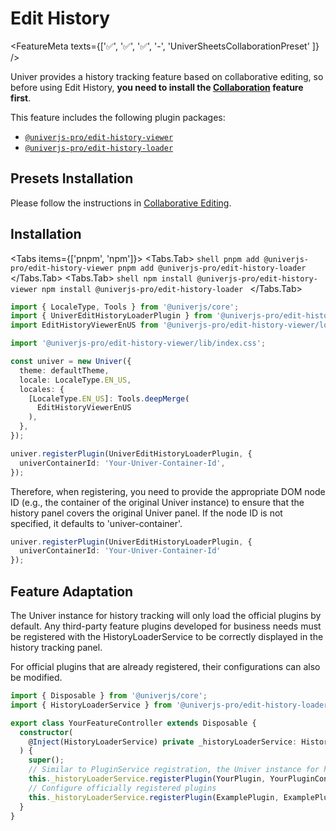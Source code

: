 
# Edit History

<FeatureMeta texts={['✅', '✅', '✅', '-', 'UniverSheetsCollaborationPreset' ]} />

Univer provides a history tracking feature based on collaborative editing, so before using Edit History, **you need to install the [Collaboration](/guides/sheets/features/collaboration) feature first**.

This feature includes the following plugin packages:

- [`@univerjs-pro/edit-history-viewer`](https://www.npmjs.com/package/@univerjs-pro/edit-history-viewer)
- [`@univerjs-pro/edit-history-loader`](https://www.npmjs.com/package/@univerjs-pro/edit-history-loader)

## Presets Installation

Please follow the instructions in [Collaborative Editing](/guides/sheets/features/collaboration).

## Installation
<Tabs items={['pnpm', 'npm']}>
  <Tabs.Tab>
    ```shell
    pnpm add @univerjs-pro/edit-history-viewer
    pnpm add @univerjs-pro/edit-history-loader
    ```
  </Tabs.Tab>
  <Tabs.Tab>
    ```shell
    npm install @univerjs-pro/edit-history-viewer
    npm install @univerjs-pro/edit-history-loader
    ```
  </Tabs.Tab>
</Tabs>

```typescript {2-3,5,12,17-19}
import { LocaleType, Tools } from '@univerjs/core';
import { UniverEditHistoryLoaderPlugin } from '@univerjs-pro/edit-history-loader';
import EditHistoryViewerEnUS from '@univerjs-pro/edit-history-viewer/locale/en-US';

import '@univerjs-pro/edit-history-viewer/lib/index.css';

const univer = new Univer({
  theme: defaultTheme,
  locale: LocaleType.EN_US,
  locales: {
    [LocaleType.EN_US]: Tools.deepMerge(
      EditHistoryViewerEnUS
    ),
  },
});

univer.registerPlugin(UniverEditHistoryLoaderPlugin, { 
  univerContainerId: 'Your-Univer-Container-Id',
});
```


Therefore, when registering, you need to provide the appropriate DOM node ID (e.g., the container of the original Univer instance) to ensure that the history panel covers the original Univer panel. If the node ID is not specified, it defaults to 'univer-container'.

```typescript
univer.registerPlugin(UniverEditHistoryLoaderPlugin, { 
  univerContainerId: 'Your-Univer-Container-Id'
});
```

## Feature Adaptation

The Univer instance for history tracking will only load the official plugins by default. Any third-party feature plugins developed for business needs must be registered with the HistoryLoaderService to be correctly displayed in the history tracking panel.

For official plugins that are already registered, their configurations can also be modified.

```typescript
import { Disposable } from '@univerjs/core';
import { HistoryLoaderService } from '@univerjs-pro/edit-history-loader'

export class YourFeatureController extends Disposable {
  constructor(
    @Inject(HistoryLoaderService) private _historyLoaderService: HistoryLoaderService
  ) {
    super();
    // Similar to PluginService registration, the Univer instance for history tracking will register the corresponding plugin according to the following configuration after being created
    this._historyLoaderService.registerPlugin(YourPlugin, YourPluginConfig))
    // Configure officially registered plugins
    this._historyLoaderService.registerPlugin(ExamplePlugin, ExamplePluginConfig))
  }
}
```
